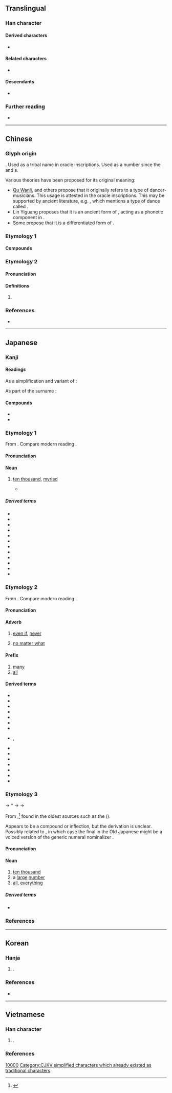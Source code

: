 {{also|萬|方|ㄪ}}
{{character info}}
{{commonscat}}
==Translingual==
{{stroke order|strokes=3}}
{{stroke order|type=animate}}

===Han character===
{{Han char|rn=1|rad=一|as=02|sn=3|four=10227|canj=MS|ids=⿸丆𠃌}}

====Derived characters====
* {{l|mul|[[𭜌]], [[𬇕]], [[杤]], [[迈]], [[𥸯]], [[劢]], [[𭔩]], [[𫔬]], [[虿]], [[趸]], [[厉]], [[𡧊]], [[疠]], [[𬮙]], [[𡆭]], [[栃]], [[𮍴]], [[䥿]]}}

====Related characters====
* {{l|mul|萬}} {{q|Orthodox [[Traditional Chinese|traditional form]]}}

====Descendants====
* {{l|mul|ㄪ}} {{q|{{w|Bopomofo|Zhuyin}} alphabet}}

===Further reading===
{{Han ref|kx=0076.030|dkj=00010|dj=0137.070|hdz=10009.030|uh=4E07}}
* {{R:wikidata|Q3594918|万}}

----

==Chinese==

===Glyph origin===
{{Han etym}}
{{unk|zh}}. Used as a tribal name in oracle inscriptions. Used as a number since the {{w|Spring and Autumn period|Spring and Autumn}} and {{w|Warring States period}}s.

Various theories have been proposed for its original meaning:
* [[w:zh:屈萬里|Qu Wanli]], {{w|Qiu Xigui}} and others propose that it originally refers to a type of dancer-musicians. This usage is attested in the oracle inscriptions. This may be supported by ancient literature, e.g. ''{{w|Shijing}}'', which mentions a type of dance called {{zh-l|萬舞}}.
* Lin Yiguang proposes that it is an ancient form of {{och-l|丏}}, acting as a phonetic component in {{och-l|賓}}.
* Some propose that it is a differentiated form of {{zh-l|*亥}}.

===Etymology 1===
{{zh-see|萬|ewsz}}

====Compounds====
{{zh-der|万紐于}}

===Etymology 2===
{{zh-forms|alt=𢄏}}

====Pronunciation====
{{zh-pron
|m=mò
|ma=Zh-mò.ogg
|c=mak6,maak6
|h=pfs=
|md=
|mn=
|mn-t=mog8
|w=
|oc=2
|mc=2
|cat=pn
}}

====Definitions====
{{head|zh|Han character}}

# {{zh-only used in|万俟}}

===References===
* {{R:twedu|B00001}}

----

==Japanese==
{{ja-kanji forms|万|萬}}

===Kanji===
{{ja-kanji|grade=2|rs=一02|kyu=萬}}

====Readings====
As a simplification and variant of {{l|ja|萬}}:
{{ja-readings
|goon=もん
|kanon=ばん
|kanyoon=まん
|kun=よろず-<よろづ-
|nanori=かず, かつ, すすむ, たか, つむ, つもる, ま, ゆる, よし
}}

As part of the surname {{l|ja|万俟}}:
{{ja-readings
|goon=もく
|kanon=ぼく
}}

====Compounds====
* {{ja-r|万%引き|まん%びき}}
* {{ja-r|万年青|オモト}}

===Etymology 1===
{{ja-kanjitab|yomi=kanyo|まん}}

From {{der|ja|ltc|sort=まん|-}} {{ltc-l|萬|id=1}}. Compare modern {{cog|yue|-}} reading {{m|yue|萬|tr=maan<sup>6</sup>}}.

====Pronunciation====
{{ja-pron|まん|acc=1|acc_ref=DJR,NHK,SMK5}}

====Noun====
{{ja-noun|まん}}

# [[ten thousand]], [[myriad]]
#* {{quote-book|ja|||BOOSTER 5|||date=Oct 17 1999|publisher={{w|Konami}}|chapter={{lj|[３](さん)[万](まん)[年](ねん)の[白](しろ)[亀](メ)}}
|trans-chapter=30,000-Year White Turtle}}
#*: {{ja-usex|３'''万'''年 も 生きつづけて いる 巨%大 カメ。守%備%力 が 高い。|さん'''まん'''-ねん も いきつづけて いる きょ%だい カメ。しゅ%び%りょく が たかい。|A giant turtle that has lived for over 3'''0,000''' years. It has high defense strength.}}

=====Derived terms=====
{{der-top3}}
* {{ja-r|万%一|まん%いち}}
* {{ja-r|万が一|まんがいち}}
* {{ja-r|万%機|まん%き}}
* {{ja-r|万%華%鏡|まん%げ%きょう}}
* {{ja-r|万%才|まん%さい}}
* {{ja-r|万%作|マン%サク}}
* {{ja-r|万%善|まん%ぜん}}
* {{ja-r|万%全|まん%ぜん}}
* {{ja-r|万%灯|まん%どう}}
* {{ja-r|万%歩%計|まん%ぽ%けい|[[pedometer]]}}
* {{ja-r|万%葉|まん%よう}}
* {{ja-r|万%力|まん%りき}}
{{der-bottom}}

===Etymology 2===
{{ja-kanjitab|yomi=kanon|ばん}}

From {{der|ja|ltc|sort=はん'|-}} {{ltc-l|萬|id=1}}.  Compare modern {{cog|nan-hok|-}} reading {{m|nan-hok|萬|tr=bān}}.

====Pronunciation====
{{ja-pron|ばん|acc=1|acc_ref=DJR,NHK,SMK5}}

====Adverb====
{{ja-pos|adverb|ばん}}

# {{qualifier|followed by a negative}} [[even if]], [[never]]
# {{qualifier|followed by a negative}} [[no matter what]]

====Prefix====
{{ja-pos|prefix|ばん}}

# [[many]]
# [[all]]

====Derived terms====
{{der-top3}}
* {{ja-r|万%感|ばん%かん|flood of [[emotion|emotions]]}}
* {{ja-r|万%軍|ばん%ぐん}}
* {{ja-r|万%芸|ばん%げい|[[versatility]]}}
* {{ja-r|万%古|ばん%こ|[[old time]], all this [[time]], [[eternity]]}}
* {{ja-r|万%斛|ばん%こく}}
* {{ja-r|万%劫|ばん%ごう|an extremely long period of time}}
* {{ja-r|万%死|ばん%し|critical state of the life}}
* {{ja-r|万%寿|ばん%じゅ}}, {{ja-r|万%寿|まん%じゅ|[[longevity]]}}
* {{ja-r|万%丈|ばん%じょう|[[hurrah]]}}
* {{ja-r|万%乗|ばん%じょう|[[sovereignty]]}}
* {{ja-r|万%状|ばん%じょう|[[diversification]]}}
* {{ja-r|万%博|ばん%ぱく|[[international]] [[exposition]]}}
* {{ja-r|万%万|ばん%ばん|[[very much]]}}
* {{ja-r|万%民|ばん%みん|[[all]] the [[people]], the [[entire]] [[nation]]}}
* {{ja-r|万%有|ばん%ゆう}}
{{der-bottom}}

===Etymology 3===
{{ja-kanjitab|yomi=k|よろず}}

{{IPAfont|⟨yo<sub>2</sub>ro<sub>2</sub>du⟩}} → *{{IPAchar|/jərədu/}} → {{IPAchar|/jorod͡zu/}} → {{IPAchar|/jorozu/}}

From {{inh|ja|ojp|sort=よろず|-}},<ref name="KDJ">{{R:Kokugo Dai Jiten}}</ref> found in the oldest sources such as the ''{{w|Man'yōshū}}'' ({{circa2|759 {{CE}}|short=1}}).

Appears to be a compound or inflection, but the derivation is unclear.  Possibly related to {{cog|ko|여러||[[several]], [[various]]}}, in which case the final {{IPAchar|/-du/}} in the Old Japanese might be a voiced version of the generic numeral nominalizer {{ja-r|つ}}.

====Pronunciation====
{{ja-pron|よろず|acc=1|acc_ref=DJR,NHK,SMK5|acc2=0|acc2_ref=DJR,NHK,SMK5}}

====Noun====
{{ja-noun|よろず|hhira=よろづ}}

# [[ten thousand]]
# a [[large]] [[number]]
# [[all]], [[everything]]

=====Derived terms=====
* {{ja-r|万%屋|よろず%や|general [[merchant]]}}

===References===
<references/>

[[Category:Japanese numeral symbols|10000]]
[[Category:CJKV simplified characters which already existed as traditional characters]]

----

==Korean==

===Hanja===
{{ko-hanja|일|만}}

# {{alt form|ko|萬}}.

===References===
* {{R:ko:Inmyeongyonghanjapyo}}

{{categorize|ko|Hanja variant forms|sort=만}}

----

==Vietnamese==

===Han character===
{{vi-readings|sort=一02
|hanviet=vạn-tdcntd;gdhn
|phienthiet=
|nom=vàn-gdhn;btcn, vạn-tdcntd, muôn-gdhn
}}

# {{alt form|vi|萬}}.

===References===
<references/>